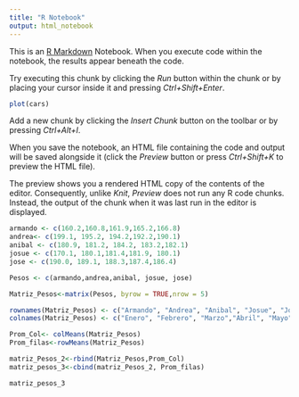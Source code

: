 ---
title: "R Notebook"
output: html_notebook
---

This is an [R Markdown](http://rmarkdown.rstudio.com) Notebook. When you execute code within the notebook, the results appear beneath the code. 

Try executing this chunk by clicking the *Run* button within the chunk or by placing your cursor inside it and pressing *Ctrl+Shift+Enter*. 

```{r}
plot(cars)
```

Add a new chunk by clicking the *Insert Chunk* button on the toolbar or by pressing *Ctrl+Alt+I*.

When you save the notebook, an HTML file containing the code and output will be saved alongside it (click the *Preview* button or press *Ctrl+Shift+K* to preview the HTML file).

The preview shows you a rendered HTML copy of the contents of the editor. Consequently, unlike *Knit*, *Preview* does not run any R code chunks. Instead, the output of the chunk when it was last run in the editor is displayed.
```{r}
armando <- c(160.2,160.8,161.9,165.2,166.8)
andrea<- c(199.1, 195.2, 194.2,192.2,190.1)
anibal <- c(180.9, 181.2, 184.2, 183.2,182.1)
josue <- c(170.1, 180.1,181.4,181.9, 180.1)
jose <- c(190.0, 189.1, 188.3,187.4,186.4)

Pesos <- c(armando,andrea,anibal, josue, jose)

Matriz_Pesos<-matrix(Pesos, byrow = TRUE,nrow = 5)

rownames(Matriz_Pesos) <- c("Armando", "Andrea", "Anibal", "Josue", "Jose")
colnames(Matriz_Pesos) <- c("Enero", "Febrero", "Marzo","Abril", "Mayo")

Prom_Col<- colMeans(Matriz_Pesos)
Prom_filas<-rowMeans(Matriz_Pesos)

matriz_Pesos_2<-rbind(Matriz_Pesos,Prom_Col)
matriz_pesos_3<-cbind(matriz_Pesos_2, Prom_filas)

matriz_pesos_3
```



